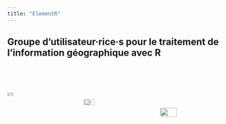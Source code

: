 ```yaml
---
title: "ElementR"
---
```



## Groupe d'utilisateur·rice·s pour le traitement de l'information géographique avec R

</br></br>

:::: {.columns}
::: {.column width="33%"}
<img src="img/8504.png" width="30%;" />
:::
::: {.column width="33%"}
<img src="img/prodig.png" width=40%;" style="margin-top:15px;"/>
:::
::: {.column width="33%"}
<img src="img/riate.png" width="50%;"style="margin-top:35px;"/>
:::
::::